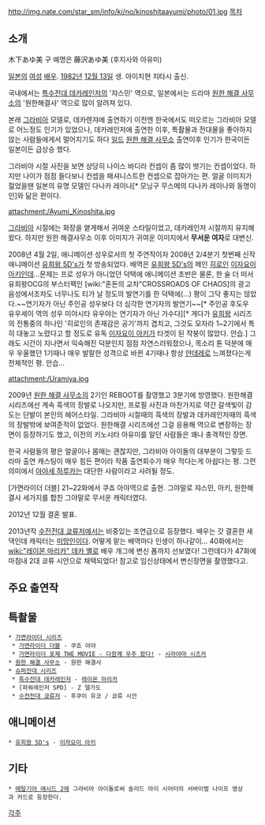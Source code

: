 http://img.nate.com/star_sm/info/ki/no/kinoshitaayumi/photo/01.jpg
[[목차]]
== 소개 ==
木下あゆ美
구 예명은 藤沢あゆ美 (후지사와 아유미)

[[일본]]의 [[여성]] [[배우]]. [[1982년]] [[12월 13일]] 생. 아이치현 치타시 출신.

국내에서는 [[특수전대 데카레인저]]의 '쟈스민' 역으로, 일본에서는 드라마 [[원한 해결 사무소]]의 '원한해결사' 역으로 많이 알려져 있다.

본래 [[그라비아]] 모델로, 데카렌쟈에 출연하기 이전엔 한국에서도 떠오르는 그라비아 모델로 어느정도 인기가 있었으나, 데카레인저에 출연한 이후, 특촬물과 전대물을 좋아하지 않는 사람들에게서 멀어지기도 하다 [[일드]] [[원한 해결 사무소]] 출연이후 인기가 한국이든 일본이든 급상승 했다. 

그라비아 시절 사진을 보면 상당히 나이스 바디라 컨셉이 좀 많이 벗기는 컨셉이었다. 하지만 나이가 점점 들다보니 컨셉을 패셔니스트한 컨셉으로 잡아가는 편. 얼굴 이미지가 젊었을땐 일본의 유명 모델인 다나카 레이나[* 모닝구 무스메의 다나카 레이나와 동명이인]와 닮은 편이다.

attachment:/Ayumi_Kinoshita.jpg

[[그라비아]] 시절에는 화장을 옅게해서 귀여운 스타일이었고, 데카레인저 시절까지 유지해왔다. 하지만 원한 해결사무소 이후 이미지가 귀여운 이미지에서 '''무서운 여자'''로 대변신.

2008년 4월 2일, 애니메이션 성우로서의 첫 주연작이자 2008년 2/4분기 첫번째 신작 애니메이션 [[유희왕 5D's]]가 첫 방송되었다. 배역은 [[유희왕 5D's]]의 메인 [[히로인]] [[이자요이 아키]]인데...문제는 프로 성우가 아니었던 덕택에 애니메이션 초반은 물론, 한 술 더 떠서 유희왕OCG의 부스터팩인 [wiki:"혼돈의 교차"CROSSROADS OF CHAOS]의 광고 음성에서조차도 너무나도 티가 날 정도의 발연기를 한 덕택에(...) 평이 그닥 좋지는 않았다.~~연기자가 아닌 주인공 성우보다 더 심각한 연기자의 발연기~~[* 주인공 후도우 유우세이 역의 성우 미야시타 유우야는 연기자가 아닌 가수다][* 게다가 [[유희왕]] 시리즈의 전통중의 하나인 '히로인의 존재감은 공기'까지 겹치고, 그것도 모자라 1~2기에서 특히 대놓고 노렸다고 할 정도로 유독 [[이자요이 아키]]가 타겟이 된 작붕이 많았다. 안습.] 그래도 시간이 지나면서 익숙해진 덕분인지 점점 자연스러워졌으나, 목소리 톤 덕분에 매우 우울했던 1기때나 매우 발랄한 성격으로 바뀐 4기때나 항상 [[얀데레]]로 느껴졌다는게 전체적인 평. 안습...

attachment:/Uramiya.jpg

2009년 [[원한 해결 사무소]]의 2기인 REBOOT를 촬영했고 3분기에 방영했다. 원한해결 시리즈에선 계속 흑색의 장발로 나오지만, 프로필 사진과 마찬가지로 약간 갈색빛이 감도는 단발이 본인의 헤어스타일. 그라비아 시절때의 흑색의 장발과 데카레인저때의 흑색의 장발밖에 보여준적이 없었다. 원한해결 시리즈에선 그걸 응용해 역으로 변장하는 장면이 등장하기도 했고, 이전의 키노시타 아유미를 알던 사람들은 꽤나 충격적인 장면.

한국 사람들의 평은 얼굴이나 몸매는 괜찮지만, 그라비아 아이돌의 대부분이 그렇듯 드라마 출연 캐스팅이 매우 힘든 편이라 작품 출연회수가 매우 적다는게 아쉽다는 평. 그런 의미에서 [[아야세 하루카]]는 대단한 사람이라고 사려될 정도.

[가면라이더 더블] 21~22화에서 쿠죠 아야역으로 출현. 그야말로 쟈스민, 아키, 원한해결사 세가지를 합친 그야말로 무서운 캐릭터였다.

2012년 12월 결혼 발표. 

2013년작 [[수전전대 쿄류저]]에서는 비중있는 조연급으로 등장했다. 배우는 갓 결혼한 새댁인데 캐릭터는 [[미망인]]이다. 어떻게 맡는 배역마다 인생이 하나같이... 40화에서는 [[wiki:"레이몬 마리카" 데카 옐로]] 배우 개그에 변신 폼까지 선보였다! 그런데다가 47화에 마침내 2대 쿄류 시안으로 채택되었다! 참고로 임신상태에서 변신장면을 촬영했다고.

== 주요 출연작 ==
== 특촬물 ==
 * [[가면라이더 시리즈]] 
  * [[가면라이더 더블]] - 쿠죠 아야
  * [[가면라이더 포제 THE MOVIE - 다함께 우주 왔다!]] - [[시라야마 시즈카]]
 * [[원한 해결 사무소]] - 원한 해결사
 * [[슈퍼전대 시리즈]]
  * [[특수전대 데카레인저]] - [[레이몬 마리카]]
  * [파워레인저 SPD] - Z 델가도
  * [[수전전대 쿄류저]] - 후쿠이 유코 / 쿄류 시안

== 애니메이션 ==
 * [[유희왕 5D's]] - [[이자요이 아키]]

== 기타 ==
 * [[메탈기어 애시드 2]]에 그라비아 아이돌로써 솔리드 아이 시어터의 서바이벌 나이프 영상과 카드로 등장한다.

[[각주]]
